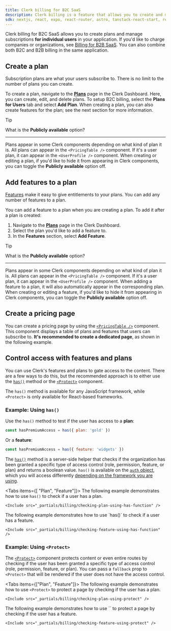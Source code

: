 ```yaml
---
title: Clerk billing for B2C SaaS
description: Clerk billing is a feature that allows you to create and manage plans and features for your application.
sdk: nextjs, react, expo, react-router, astro, tanstack-react-start, remix, nuxt, vue, js-frontend, expressjs, fastify, js-backend
---
```


<Include src="_partials/billing/billing-experimental" />

Clerk billing for B2C SaaS allows you to create plans and manage subscriptions **for individual users** in your application. If you'd like to charge companies or organizations, see [Billing for B2B SaaS](/docs/guides/billing/for-b2b). You can also combine both B2C and B2B billing in the same application.

<Include src="_partials/billing/enable-billing" />

## Create a plan

Subscription plans are what your users subscribe to. There is no limit to the number of plans you can create.

To create a plan, navigate to the [**Plans**](https://dashboard.clerk.com/~/billing/plans) page in the Clerk Dashboard. Here, you can create, edit, and delete plans. To setup B2C billing, select the **Plans for Users** tab and select **Add Plan**. When creating a plan, you can also create features for the plan; see the next section for more information.

> [!TIP]
> What is the **Publicly available** option?
>
> ---
>
> Plans appear in some Clerk components depending on what kind of plan it is. All plans can appear in the `<PricingTable />` component. If it's a user plan, it can appear in the `<UserProfile />` component. When creating or editing a plan, if you'd like to hide it from appearing in Clerk components, you can toggle the **Publicly available** option off.

## Add features to a plan

[Features](/docs/guides/secure/features) make it easy to give entitlements to your plans. You can add any number of features to a plan.

You can add a feature to a plan when you are creating a plan. To add it after a plan is created:

1. Navigate to the [**Plans**](https://dashboard.clerk.com/~/billing/plans) page in the Clerk Dashboard.
1. Select the plan you'd like to add a feature to.
1. In the **Features** section, select **Add Feature**.

> [!TIP]
> What is the **Publicly available** option?
>
> ---
>
> Plans appear in some Clerk components depending on what kind of plan it is. All plans can appear in the `<PricingTable />` component. If it's a user plan, it can appear in the `<UserProfile />` component. When adding a feature to a plan, it will also automatically appear in the corresponding plan. When creating or editing a feature, if you'd like to hide it from appearing in Clerk components, you can toggle the **Publicly available** option off.

## Create a pricing page

You can create a pricing page by using the [`<PricingTable />`](/docs/reference/components/billing/pricing-table) component. This component displays a table of plans and features that users can subscribe to. **It's recommended to create a dedicated page**, as shown in the following example.

<Include src="_partials/billing/create-a-pricing-table" />

## Control access with features and plans

You can use Clerk's features and plans to gate access to the content. There are a few ways to do this, but the recommended approach is to either use the [`has()`](/docs/reference/backend/types/auth-object#has) method or the [`<Protect>`](/docs/reference/components/control/protect) component.

The `has()` method is available for any JavaScript framework, while `<Protect>` is only available for React-based frameworks.

### Example: Using `has()`

Use the `has()` method to test if the user has access to a **plan**:

```jsx
const hasPremiumAccess = has({ plan: 'gold' })
```

Or a **feature**:

```jsx
const hasPremiumAccess = has({ feature: 'widgets' })
```

The [`has()`](/docs/reference/backend/types/auth-object#has) method is a server-side helper that checks if the organization has been granted a specific type of access control (role, permission, feature, or plan) and returns a boolean value. `has()` is available on the [`auth` object](/docs/reference/backend/types/auth-object), which you will access differently [depending on the framework you are using](/docs/reference/backend/types/auth-object#how-to-access-the-auth-object).

<Tabs items={[ "Plan", "Feature"]}>
  <Tab>
    The following example demonstrates how to use `has()` to check if a user has a plan.

    <Include src="_partials/billing/checking-plan-using-has-function" />
  </Tab>

  <Tab>
    The following example demonstrates how to use `has()` to check if a user has a feature.

    <Include src="_partials/billing/checking-feature-using-has-function" />
  </Tab>
</Tabs>

### Example: Using `<Protect>`

The [`<Protect>`](/docs/reference/components/control/protect) component protects content or even entire routes by checking if the user has been granted a specific type of access control (role, permission, feature, or plan). You can pass a `fallback` prop to `<Protect>` that will be rendered if the user does not have the access control.

<Tabs items={["Plan", "Feature"]}>
  <Tab>
    The following example demonstrates how to use `<Protect>` to protect a page by checking if the user has a plan.

    <Include src="_partials/billing/checking-plan-using-protect" />
  </Tab>

  <Tab>
    The following example demonstrates how to use `<Protect>` to protect a page by checking if the user has a feature.

    <Include src="_partials/billing/checking-feature-using-protect" />
  </Tab>
</Tabs>
